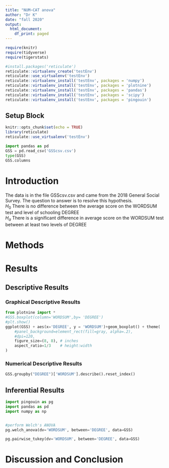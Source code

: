 ```yaml
---
title: "NUM~CAT anova"
author: "Dr K"
date: "fall 2020"
output:
  html_document:
    df_print: paged
---
```


```r
require(knitr)
require(tidyverse)
require(tigerstats)

```

```r
#install.packages('reticulate')
reticulate::virtualenv_create('testEnv')
reticulate::use_virtualenv('testEnv')
reticulate::virtualenv_install('testEnv', packages = 'numpy')
reticulate::virtualenv_install('testEnv', packages = 'plotnine')
reticulate::virtualenv_install('testEnv', packages = 'pandas')
reticulate::virtualenv_install('testEnv', packages = 'scipy')
reticulate::virtualenv_install('testEnv', packages = 'pingouin')

```

## Setup Block
```r
knitr::opts_chunk$set(echo = TRUE)
library(reticulate)
reticulate::use_virtualenv('testEnv')
```


```python
import pandas as pd
GSS = pd.read_csv('GSScsv.csv')
type(GSS)
GSS.columns
```

# Introduction

<!--In this section you explain what you are trying to show.  Where did the data come from?  What is the research or other question you are trying to answer?!-->

The data is in the file GSScsv.csv and came from the 2018 General Social Survey.  The question to answer is to resolve this hypothesis.  
$H_0$ There is no difference between the average score on the WORDSUM test and level of schooling DEGREE  
$H_a$ There is a significant difference in average score on the WORDSUM test between at least two levels of DEGREE  

# Methods

<!--Decide on your methods:  use "variable analysis" or other appropriate descriptors.  Make sure to choose at least one graphical method and at least one numerical method.!-->

# Results

<!--Divide this section into two sub-sections:  One for your descriptive  results and one for your inferential results.!-->

## Descriptive Results

### Graphical Descriptive Results

<!--Graphical results here.  Make sure to show your code.  Provide appropriate labels for axes, giving units if possible, and provide a good title for the graph, too.  Use the graphical results to describe the patterns if any that exist in the data as focused toward the research question!-->

```python
from plotnine import * 
#GSS.boxplot(column='WORDSUM',by= 'DEGREE')
#plt.show()
ggplot(GSS) + aes(x='DEGREE', y = 'WORDSUM')+geom_boxplot() + theme(
    #panel_background=element_rect(fill=gray, alpha=.2),
    #dpi=120,
    figure_size=(8, 8), # inches
    aspect_ratio=1/3    # height:width
)

```

### Numerical Descriptive Results

<!--Numerical results go here. Use the numerical results to describe the patterns if any that exist in the data as focused toward the research question!-->

```python
GSS.groupby("DEGREE")['WORDSUM'].describe().reset_index()	
```

## Inferential Results

<!--State hypothesis clearly.  Make sure your discussion of the inferential test covers all the aspects that the test output produces, such as test statistic, p-value etc.  Make a decision about the null hypothesis, explain the assumptions on which the selected test/procedure was based, and why the chosen procedure satisfys the assumptions and is appropriate to answer the research question!-->


```python
import pingouin as pg
import pandas as pd
import numpy as np


#perform Welch's ANOVA
pg.welch_anova(dv='WORDSUM', between='DEGREE', data=GSS)

```


```python
pg.pairwise_tukey(dv='WORDSUM', between='DEGREE', data=GSS)
```


# Discussion and Conclusion

<!--Discussion and conclusion here.  If you found a relationship be sure to consider whether the relationship occurs because one of the variavbles causes the other, or whether they perhasps are related for some other reason.  Watch the chapter 6 videos from the GeorgeTown videos collection.!-->
